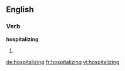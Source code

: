 ==English==

===Verb===
'''hospitalizing'''

# {{present participle of|hospitalize}}

[[de:hospitalizing]]
[[fr:hospitalizing]]
[[vi:hospitalizing]]